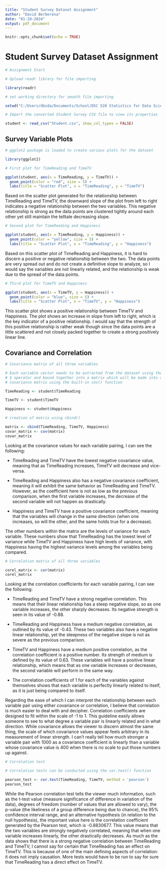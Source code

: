 ---
title: "Student Survey Dataset Assignment"
author: "David Berberena"
date: "01-28-2024"
output: pdf_document
---

```{r setup, include=FALSE}
knitr::opts_chunk$set(echo = TRUE)
```

# Student Survey Dataset Assignment

```{r}
# Assignment Start

# Upload readr library for file importing

library(readr)

# set working directory for smooth file importing

setwd("C:/Users/dbzda/Documents/School/DSC 520 Statistics for Data Science")

# Import the converted Student Survey CSV file to view its properties

student <- read_csv("Student.csv", show_col_types = FALSE)
```

## Survey Variable Plots

```{r}
# ggplot2 package is loaded to create various plots for the dataset

library(ggplot2)

# First plot for TimeReading and TimeTV

ggplot(student, aes(x = TimeReading, y = TimeTV)) +
  geom_point(color = "red", size = 5) +
  labs(title = "Scatter Plot", x = "TimeReading", y = "TimeTV")
```

Based on the scatter plot generated for the relationship between TimeReading and TimeTV, the downward slope of the plot from left to right indicates a negative relationship between the two variables. This negative relationship is strong as the data points are clustered tightly around each other yet still maintain the telltale decreasing slope.

```{r}
# Second plot for TimeReading and Happiness

ggplot(student, aes(x = TimeReading, y = Happiness)) +
  geom_point(color = "yellow", size = 5) +
  labs(title = "Scatter Plot", x = "TimeReading", y = "Happiness")
```

Based on this scatter plot of TimeReading and Happiness, it is hard to discern a positive or negative relationship between the two. The data points are very spread out and do not create a definitive slope to analyze, so I would say the variables are not linearly related, and the relationship is weak due to the spread of the data points. 

```{r}
# Third plot for TimeTV and Happiness

ggplot(student, aes(x = TimeTV, y = Happiness)) +
  geom_point(color = "blue", size = 5) +
  labs(title = "Scatter Plot", x = "TimeTV", y = "Happiness")
```

This scatter plot shows a positive relationship between TimeTV and Happiness. The plot shows an increase in slope from left to right, which is the key indicator of a positive relationship. I would say that the strength of this positive relationship is rather weak though since the data points are a little scattered and not closely packed together to create a strong positively linear line.

## Covariance and Correlation
```{r}
# Covariance matrix of all three variables

# Each variable vector needs to be extracted from the dataset using the 
# $ operator and bound together into a matrix which will be made into a 
# covariance matrix using the built-in cov() function 

TimeReading <- student$TimeReading

TimeTV <- student$TimeTV

Happiness <- student$Happiness

# creation of matrix using cbind() 

matrix <- cbind(TimeReading, TimeTV, Happiness)
covar_matrix <- cov(matrix)
covar_matrix
```
Looking at the covariance values for each variable pairing, I can see the following: 

- TimeReading and TimeTV have the lowest negative covariance value, meaning that as TimeReading increases, TimeTV will decrease and vice-versa. 

- TimeReading and Happiness also has a negative covariance coefficient, meaning it will exhibit the same behavior as TimeReading and TimeTV. However, as the coefficient here is not as low as the previous comparison, when the first variable increases, the decrease of the second variable will not happen as drastically. 

- Happiness and TimeTV have a positive covariance coefficient, meaning that the variables will change in the same direction (when one increases, so will the other, and the same holds true for a decrease). 

The other numbers within the matrix are the levels of variance for each variable. These numbers show that TimeReading has the lowest level of variance while TimeTV and Happiness have high levels of variance, with Happiness having the highest variance levels among the variables being compared. 

```{r}
# Correlation matrix of all three variables

corel_matrix <- cor(matrix)
corel_matrix
```
Looking at the correlation coefficients for each variable pairing, I can see the following:

- TimeReading and TimeTV have a strong negative correlation. This means that their linear relationship has a steep negative slope, so as one variable increases, the other sharply decreases. Its negative strength is seen in its value of -0.88. 

- TimeReading and Happiness have a medium negative correlation, as outlined by its value of -0.43. These two variables also have a negative linear relationship, yet the steepness of the negative slope is not as severe as the previous comparison. 

- TimeTV and Happiness have a medium positive correlation, as the correlation coefficient is a positive number. Its strength of medium is defined by its value of 0.63. These variables will have a positive linear relationship, which means that as one variable increases or decreases, the second variable will perform in the same way. 

- The correlation coefficients of 1 for each of the variables against themselves shows that each variable is perfectly linearly related to itself, as it is just being compared to itself. 

Regarding the ease of which I can interpret the relationship between each variable pair using either covariance or correlation, I believe that correlation is much easier to deal with and decipher. Correlation coefficients are designed to fit within the scale of -1 to 1. This guideline easily allows someone to see to what degree a variable pair is linearly related and in what direction. While covariance allows the viewer to discern almost the same thing, the scale of which covariance values appear feels arbitrary in its measurement of linear strength. I can't really tell how much stronger a variable pair with 1000 as a covariance coefficient is linearly than a variable whose covariance value is 400 when there is no scale to put those numbers up against.

```{r}
# Correlation test

# Correlation tests can be conducted using the cor.test() function

pearson_test <- cor.test(TimeReading, TimeTV, method = 'pearson')
pearson_test
```
While the Pearson correlation test tells the viewer much information, such as the t-test value (measure significance of difference in variation of the data), degrees of freedom (number of values that are allowed to vary), the p-value (the likeliness of a group difference being due to chance), the 95% confidence interval range, and an alternative hypothesis (in relation to the null hypothesis), the important value here is the correlation coefficient generated by the Pearson test, which is -0.8830677. This value means that the two variables are strongly negatively correlated, meaning that when one variable increases linearly, the other drastically decreases. As much as the data shows that there is a strong negative correlation between TimeReading and TimeTV, I cannot say for certain that TimeReading has an effect on TimeTV. This is because of one of the main defining aspects of correlation: it does not imply causation. More tests would have to be run to say for sure that TimeReading has a direct effect on TimeTV.

